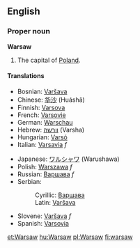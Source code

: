 ==English==
{{wikipedia}}
===Proper noun===
'''Warsaw'''

#The capital of [[Poland]].

====Translations====
{{top}}
*Bosnian: [[Varšava#Bosnian|Varšava]] {{m}}
*Chinese: [[华沙]] (Huáshā)
*Finnish: [[Varsova]]
*French: [[Varsovie]]
*German: [[Warschau]]
*Hebrew: [[וורשה]] (Varsha)
*Hungarian: [[Varsó]]
*Italian: [[Varsavia]] ''f''
{{mid}}
*Japanese: [[ワルシャワ]] (Warushawa)
*Polish: [[Warszawa]] ''f''
*Russian: [[Варшава]] ''f''
*Serbian:
*:Cyrillic: [[Варшава#Serbian|Варшава]] {{m}}
*:Latin: [[Varšava#Serbian|Varšava]] {{m}}
*Slovene: [[Varšava]] ''f''
*Spanish: [[Varsovia]]
{{bottom}}

[[et:Warsaw]]
[[hu:Warsaw]]
[[pl:Warsaw]]
[[fi:warsaw]]